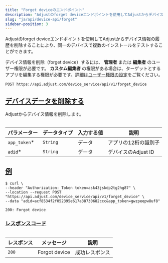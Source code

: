 ```yaml
---
title: "Forget deviceのエンドポイント"
description: "Adjustのforget deviceエンドポイントを使用してAdjustからデバイス情報の履歴を削除することにより、同一のデバイスで複数のインストールをテストすることができます。"
slug: "ja/api/device-api/forget"
sidebar-position: 3
---
```


Adjustのforget deviceエンドポイントを使用してAdjustからデバイス情報の履歴を削除することにより、同一のデバイスで複数のインストールをテストすることができます。

<Callout type="seealso" title="事前準備">

デバイス情報を削除（forget device）するには、 **管理者** または **編集者** のユーザー権限が必要です。 **カスタム編集者** の権限がある場合は、ターゲットとするアプリを編集する権限が必要です。詳細は[ユーザー権限の設定](https://help.adjust.com/ja/article/users)をご覧ください。

</Callout>

```http
POST https://api.adjust.com/device_service/api/v1/forget_device
```

## [デバイスデータを削除する](forget-a-device)

Adjustからデバイス情報を削除します。

<Table>

| パラメーター  | データタイプ | 入力する値 | 説明                 |
| ------------- | ------------ | ---------- | -------------------- |
| `app_token`\* | `String`     | データ     | アプリの12桁の識別子 |
| `adid`\*      | `String`     | データ     | デバイスのAdjust ID  |

</Table>

## [例](example)

```console
$ curl \
--header "Authorization: Token token=ask43jskdp2tg2hg87" \
--location --request POST "https://api.adjust.com/device_service/api/v1/forget_device" \
--data "adid=acf8534f2f052395e617a38730682ccc&app_token=gwzpeepw8uf8"
```

```http
200: Forgot device
```

### [レスポンスコード](response-codes)

<Table>

| レスポンス | メッセージ    | 説明           |
| ---------- | ------------- | -------------- |
| `200`      | Forgot device | 成功レスポンス |

</Table>
